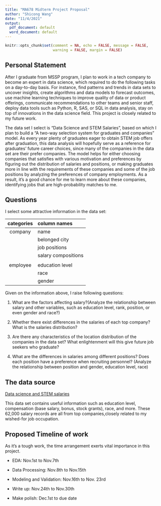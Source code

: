 ```yaml
---
title: "MA678 Midterm Project Proposal"
author: "Shicong Wang"
date: "11/4/2021"
output: 
  pdf_document: default
  word_document: default
---
```


```r
knitr::opts_chunk$set(comment = NA, echo = FALSE, message = FALSE, 
                      warning = FALSE, margin = FALSE)
```


## Personal Statement

After I graduate from MSSP program, I plan to work in a tech company to become an expert in data science, which required to do the following tasks on a day-to-day basis. For instance, find patterns and trends in data sets to uncover insights, create algorithms and data models to forecast outcomes, use machine learning techniques to improve quality of data or product offerings, communicate recommendations to other teams and senior staff, deploy data tools such as Python, R, SAS, or SQL in data analysis, stay on top of innovations in the data science field. This project is closely related to my future work. 

The data set I select is “Data Science and STEM Salaries”, based on which I plan to build a “A two-way selection system for graduates and companies” model. As every year plenty of graduates eager to obtain STEM job offers after graduation, this data analysis will hopefully serve as a reference for graduates' future career choices, since many of the companies in the data set are their prefer companies. The model helps for either choosing companies that satisfies with various motivation and preferences by figuring out the distribution of salaries and positions, or making graduates more in line with the requirements of these companies and some of the job positions by analyzing the preferences of company employments. As a result, it’s a good chance for me to learn more about these companies, identifying jobs that are high-probability matches to me.


## Questions

I select some attractive information in the data set:

|categories         | column names |
| :--:              | :----- |
|company            | name |
|                   | belonged city |
|                   | job positions |
|                   | salary compositions |
|                   |  |
|employee           | education level |
|                   | race |
|                   | gender |

Given on the information above, I raise following questions:

1.	What are the factors affecting salary?(Analyze the relationship between salary and other variables, such as education level, rank, position, or even gender and race?)

2.	Whether there exist differences in the salaries of each top company? What is the salaries distribution?

3.	Are there any characteristics of the location distribution of the companies in the data set? What enlightenment will this give future job seekers who graduate?

4.	What are the differences in salaries among different positions? Does each position have a preference when recruiting personnel? (Analyze the relationship between position and gender, education level, race)


## The data source

<p style="color:blue;"> [Data science and STEM salaries](https://www.kaggle.com/jackogozaly/data-science-and-stem-salaries) </p>

This data set contains useful information such as education level, compensation (base salary, bonus, stock grants), race, and more. These 62,000 salary records are all from top companies,closely related to my wished-for job occupation.


## Proposed Timeline of work

As it’s a tough work, the time arrangement exerts vital importance in this project. 

- EDA: Nov.1st to Nov.7th 

- Data Processing: Nov.8th to Nov.15th 

- Modeling and Validation: Nov.16th to Nov. 23rd 

- Write up: Nov.24th to Nov.30th 

- Make polish: Dec.1st to due date


